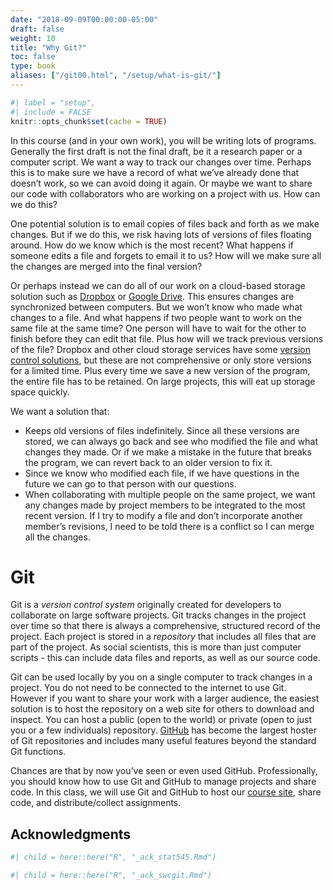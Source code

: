 ```yaml
---
date: "2018-09-09T00:00:00-05:00"
draft: false
weight: 10
title: "Why Git?"
toc: false
type: book
aliases: ["/git00.html", "/setup/what-is-git/"]
---
```


```r
#| label = "setup",
#| include = FALSE
knitr::opts_chunk$set(cache = TRUE)
```

In this course (and in your own work), you will be writing lots of programs. Generally the first draft is not the final draft, be it a research paper or a computer script. We want a way to track our changes over time. Perhaps this is to make sure we have a record of what we've already done that doesn't work, so we can avoid doing it again. Or maybe we want to share our code with collaborators who are working on a project with us. How can we do this?

One potential solution is to email copies of files back and forth as we make changes. But if we do this, we risk having lots of versions of files floating around. How do we know which is the most recent? What happens if someone edits a file and forgets to email it to us? How will we make sure all the changes are merged into the final version?

Or perhaps instead we can do all of our work on a cloud-based storage solution such as [Dropbox](https://www.dropbox.com) or [Google Drive](https://drive.google.com). This ensures changes are synchronized between computers. But we won't know who made what changes to a file. And what happens if two people want to work on the same file at the same time? One person will have to wait for the other to finish before they can edit that file. Plus how will we track previous versions of the file? Dropbox and other cloud storage services have some [version control solutions](https://www.dropbox.com/en/help/113), but these are not comprehensive or only store versions for a limited time. Plus every time we save a new version of the program, the entire file has to be retained. On large projects, this will eat up storage space quickly.

We want a solution that:

* Keeps old versions of files indefinitely. Since all these versions are stored, we can always go back and see who modified the file and what changes they made. Or if we make a mistake in the future that breaks the program, we can revert back to an older version to fix it.
* Since we know who modified each file, if we have questions in the future we can go to that person with our questions.
* When collaborating with multiple people on the same project, we want any changes made by project members to be integrated to the most recent version. If I try to modify a file and don't incorporate another member's revisions, I need to be told there is a conflict so I can merge all the changes.

# Git

Git is a *version control system* originally created for developers to collaborate on large software projects. Git tracks changes in the project over time so that there is always a comprehensive, structured record of the project. Each project is stored in a *repository* that includes all files that are part of the project. As social scientists, this is more than just computer scripts - this can include data files and reports, as well as our source code.

Git can be used locally by you on a single computer to track changes in a project. You do not need to be connected to the internet to use Git. However if you want to share your work with a larger audience, the easiest solution is to host the repository on a web site for others to download and inspect. You can host a public (open to the world) or private (open to just you or a few individuals) repository. [GitHub](https://www.github.com) has become the largest hoster of Git repositories and includes many useful features beyond the standard Git functions.

Chances are that by now you've seen or even used GitHub. Professionally, you should know how to use Git and GitHub to manage projects and share code. In this class, we will use Git and GitHub to host our [course site](https://github.com/cis-ds/course-site), share code, and distribute/collect assignments.

## Acknowledgments

```r
#| child = here::here("R", "_ack_stat545.Rmd")
```
```r
#| child = here::here("R", "_ack_swcgit.Rmd")
```
